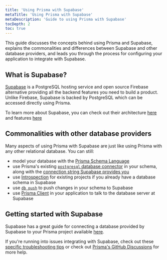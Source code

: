 ```yaml
---
title: 'Using Prisma with Supabase'
metaTitle: 'Using Prisma with Supabase'
metaDescription: 'Guide to using Prisma with Supabase'
tocDepth: 2
toc: true
---
```


<TopBlock>

This guide discusses the concepts behind using Prisma and Supabase, explains the commonalities and differences between Supabase and other database providers, and leads you through the process for configuring your application to integrate with Supabase.

</TopBlock>

## What is Supabase?

[Supabase](https://supabase.com/) is a PostgreSQL hosting service and open source Firebase alternative providing all the backend features you need to build a product. Unlike Firebase, Supabase is backed by PostgreSQL which can be accessed directly using Prisma.

To learn more about Supabase, you can check out their architecture [here](https://supabase.com/docs/guides/getting-started/architecture) and features [here](https://supabase.com/docs/guides/getting-started/features)

## Commonalities with other database providers

Many aspects of using Prisma with Supabase are just like using Prisma with any other relational database. You can still:

- model your database with the [Prisma Schema Language](/concepts/components/prisma-schema)
- use Prisma's existing [`postgresql` database connector](/concepts/database-connectors/postgresql) in your schema, along with the [connection string Supabase provides you](https://supabase.com/docs/guides/database/connecting-to-postgres#finding-your-connection-string)
- use [Introspection](/concepts/components/introspection) for existing projects if you already have a database schema in Supabase
- use [`db push`](/concepts/components/prisma-migrate/db-push) to push changes in your schema to Supabase
- use [Prisma Client](/concepts/components/prisma-client) in your application to talk to the database server at Supabase

## Getting started with Supabase

Supabase has a great guide for connecting a database provided by Supabase to your Prisma project available [here](https://supabase.com/docs/guides/integrations/prisma).

If you're running into issues integrating with Supabase, check out these [specific troubleshooting tips](https://supabase.com/docs/guides/integrations/prisma#troubleshooting) or check out [Prisma's GitHub Discussions](https://github.com/prisma/prisma/discussions) for more help.
